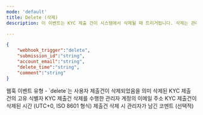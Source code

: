 ```yaml
---
mode: 'default'
title: Delete (삭제)
description: 이 이벤트는 KYC 제출 건이 시스템에서 삭제될 때 트리거됩니다. 삭제는 관리자의 수동 조작, 정책에 따른 자동 삭제, 또는 사용자의 요청에 의해 발생할 수 있습니다. 이 이벤트를 통해 KYC 데이터의 삭제를 실시간으로 감지하고 필요한 후속 조치를 취할 수 있습니다

---
```

```json delete-webhook-sample.json
{
	"webhook_trigger":"delete",
	"submission_id":"string",
	"account_email":"string",
	"delete_time":"string",
	"comment":"string"
}
```

<ResponseField name="webhook_trigger" type="string">
  웹훅 이벤트 유형 - `delete`는 사용자 제출건이 삭제되었음을 의미
</ResponseField>

<ResponseField name="submission_id" type="string">
 삭제된 KYC 제출 건의 고유 식별자
</ResponseField>

<ResponseField name="account_email" type="string">
 KYC 제출건 삭제를 수행한 관리자 계정의 이메일 주소
</ResponseField>

<ResponseField name="delete_time" type="string">
 KYC 제출건이 삭제된 시간 (UTC+0, ISO 8601 형식)
</ResponseField>

<ResponseField name="comment" type="string">
 제출건 삭제 시 관리자가 남긴 코멘트 (선택적)
</ResponseField>
